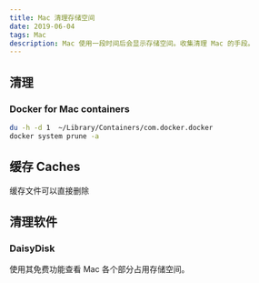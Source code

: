 ```yaml
---
title: Mac 清理存储空间
date: 2019-06-04
tags: Mac
description: Mac 使用一段时间后会显示存储空间。收集清理 Mac 的手段。
---
```

## 清理
### Docker for Mac containers
```bash
du -h -d 1  ~/Library/Containers/com.docker.docker 
docker system prune -a
```
## 缓存 Caches
缓存文件可以直接删除

## 清理软件
### DaisyDisk
使用其免费功能查看 Mac 各个部分占用存储空间。
